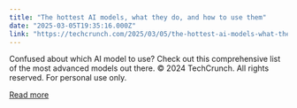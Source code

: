 ```yaml
---
title: "The hottest AI models, what they do, and how to use them"
date: "2025-03-05T19:35:16.000Z"
link: "https://techcrunch.com/2025/03/05/the-hottest-ai-models-what-they-do-and-how-to-use-them/"
---
```


Confused about which AI model to use? Check out this comprehensive list of the most advanced models out there.
© 2024 TechCrunch. All rights reserved. For personal use only.


[Read more](https://techcrunch.com/2025/03/05/the-hottest-ai-models-what-they-do-and-how-to-use-them/)
